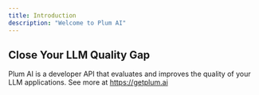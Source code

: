 ```yaml
---
title: Introduction
description: "Welcome to Plum AI"
---
```


## Close Your LLM Quality Gap

Plum AI is a developer API that evaluates and improves the quality of your LLM applications. See more at https://getplum.ai
